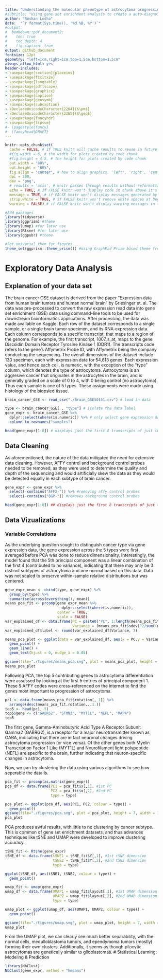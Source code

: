```yaml
---
title: "Understanding the molecular phenotype of astrocytoma progression"
#subtitle: "Using gene set enrichment analysis to create a auto-diagnostic tool for astrocytoma" 
author: "Roshan Lodha"
date:  "`r format(Sys.time(), '%d %B, %Y')`"
#output:
#  bookdown::pdf_document2:
#    toc: true
#    toc_depth: 4
#    fig_caption: true
output: github_document
fontsize: 12pt
geometry: "left=1cm,right=1cm,top=1.5cm,bottom=1.5cm"
always_allow_html: yes
header-includes:
- \usepackage[section]{placeins}
- \usepackage{fixltx2e}
- \usepackage{longtable}
- \usepackage{pdflscape}
- \usepackage{graphicx}
- \usepackage{caption}
- \usepackage{gensymb}
- \usepackage{subcaption}
- \DeclareUnicodeCharacter{2264}{$\pm$}
- \DeclareUnicodeCharacter{2265}{$\geq$}
- \usepackage{fancyhdr}
- \usepackage{lipsum}
#- \pagestyle{fancy}
#- \fancyhead{DRAFT}
---
```


```r

knitr::opts_chunk$set(
  cache = FALSE, # if TRUE knitr will cache results to reuse in future knits
  #fig.width = 6, # the width for plots created by code chunk
  #fig.height = 4.5, # the height for plots created by code chunk
  out.width = "80%", 
  out.height = "80%",
  fig.align = 'center', # how to align graphics. 'left', 'right', 'center'
  dpi = 300, 
  dev = 'png',
  # results = 'asis', # knitr passes through results without reformatting
  echo = TRUE, # if FALSE knitr won't display code in chunk above it's results
  message = TRUE, # if FALSE knitr won't display messages generated by code
  strip.white = TRUE, # if FALSE knitr won't remove white spaces at beg or end
  warning = FALSE) # if FALSE knitr won't display warning messages in the doc

#Add packages
library(tidyverse)
library(ggprism) #theme
library(umap) #for later use
library(Rtsne) #for later use
library(ggpubr) #theme

#Set universal them for figures
theme_set(ggprism::theme_prism()) #using GraphPad Prism based theme from ggprism package

```

# Exploratory Data Analysis

## Explanation of your data set
  The brain cancer GSE dataset is derived from the paper "Expression data from human brain tumors and human normal brain" by Griesinger et. al. The data was pre-processed to convert the raw expression read data into gene set enrichment (GSE) data using command-line tools to be used for downstream bioinformatics applications. After processing, the data was made available on Kaggle. 
  Each row of the dataset corresponds to a single sample, or a single brain tumor specimen, and its RNA-expression data. Each column corresponds to a specific transcript, that maps to a region of the genome. For example, the first transcript, 1007_s_at, maps to the gene Discoidin Domain Receptor Tyrosine Kinase 1 (DDR1). The transcripts code refers to the gene's Affymetrix Probe ID, with Affymetrix being the company conducting the sequencing. The overall dimensions of the dataset include 130 specimen, each with expression data for 54,613 genes. Each expression value, and hence each cell, is numeric, with the exception of the "type" column, which denotes the type of astrocytoma. 
  Astrocytoma is an aggresive cancer that originates in the astrocytes in the brain, and is generally graded on a scale of 0 to 4, with 0 being control (no astrocytoma). Thus each sample is one of 5 types. These assignments were made using histology of the biopsied tissue. 

```r
brain_cancer_GSE <- read_csv("./Brain_GSE50161.csv") # load in data

type <- brain_cancer_GSE[ , "type"] # isolate the data label
gene_expr <- brain_cancer_GSE %>% 
  dplyr::select(where(is.numeric)) %>% # only select gene expression data
  column_to_rownames("samples")

head(gene_expr[1:8]) # displays just the first 8 transcripts of just the first 5 samples
```

## Data Cleaning
  As aforementioned, the nature of the data mitigated the need for extensive data cleaning. However, AFFY control and background control probes needed to be removed, as they were used to determine the quality and depth of the sequencing and would artificially skew the data as they would be detected equally in each subtype of brain cancer. 
``` r
gene_expr <- gene_expr %>% 
  select(-contains("AFFX-")) %>% #removing affy control probes
  select(-contains("BGP-")) #removes background control probes 

head(gene_expr[1:8]) ## displays just the first 8 transcripts of just the first 5 samples
```

## Data Vizualizations

### Variable Correlations
  As the underlying question sought to distinguish cancer type via gene expression data, the gene expression across the 5 types were first averaged before PCA was done to reduce dimensionality. Interestingly, the model found that the 5th principal component was a linear combination of the first 4 (contributed to no variance), indicating that there may only be 3 distinct subtypes of astrocytoma and one normal based on this data. 
  Data was not scaled to preserve within-sample relative distributions but was centered. 
```r
gene_expr_mean <- cbind(type, gene_expr) %>%
  group_by(type) %>%
  summarise(across(everything(), mean))
means_pca_fit <- prcomp(gene_expr_mean %>% 
                          dplyr::select(where(is.numeric)), 
                        center = TRUE, 
                        scale = FALSE)
var_explained_df <- data.frame(PC = paste0("PC", 1:length(means_pca_fit$sdev)),
                               Variance = (means_pca_fit$sdev)^2/sum((means_pca_fit$sdev)^2))
var_explained_df$label <- round(var_explained_df$Variance, 3)

means_pca_plot <- ggplot(data = var_explained_df, aes(x = PC,y = Variance, group = 1, label = label)) +
  geom_point() + 
  geom_line() + 
  geom_text(hjust = 0, nudge_x = 0.05)

ggsave(file="./figures/means_pca.svg", plot = means_pca_plot, height = 7, width = 7)
means_pca_plot
```

  Following PCA, the top 5 contributing genes to astrocytoma differentiation were assessed by looking at the first 5 entries of principal component 1. These 5 AFFY codes were cross-referenced on the internet to find the genes most important to progression of astrocytoma. 
```r
pc1 <- data.frame(means_pca_fit$rotation[, 1]) %>% 
  arrange(desc(means_pca_fit.rotation...1.))
top5 <- head(pc1, 5)
top5$gene <- c("GABRG2", "STMN2", "MYT1L", "NEFL", "MAP4")
top5
```
  The first gene, Gamma-Aminobutyric Acid Type A Receptor Subunit Gamma2 (GABRG2), is a receptor for a major neurotransmitter known as GABA, indicating that there are in fact neuronal changes driving astrocytoma progression (or vice versa). Of the other genes both Myelin Transcription Factor 1 Like (MYT1L) and Neurofilament light polypeptide (NEFL) are specific to the brain, further indicating that neuron-specific changes in astrocytoma. 
  
  Now, we can try clustering the data using various algorithms to see how seperable the data is. 
```r
pca_fit <- prcomp(as.matrix(gene_expr))
pca_df <- data.frame(PC1 = pca_fit$x[,1], #1st PC
                     PC2 = pca_fit$x[,2], #2nd PC
                     type = type)

pca_plot <- ggplot(pca_df, aes(PC1, PC2, colour = type)) + 
  geom_point()
ggsave(file="./figures/pca.svg", plot = pca_plot, height = 7, width = 10)
pca_plot
```
  PCA produces awful results, with little to no clustering by cancer subtype. This is common of gene set enrichment datasets, and thus advances techniques like tSNE and UMAP were developed to improve clustering accuracy.
```r
tSNE_fit <- Rtsne(gene_expr)
tSNE_df <- data.frame(tSNE1 = tSNE_fit$Y[,1], #1st tSNE dimension
                      tSNE2 = tSNE_fit$Y[,2], #2nd tSNE dimension
                      type = type)

ggplot(tSNE_df, aes(tSNE1, tSNE2, colour = type)) +
  geom_point()
```

```r
umap_fit <- umap(gene_expr)
umap_df <- data.frame(UMAP1 = umap_fit$layout[,1], #1st UMAP dimension
                      UMAP2 = umap_fit$layout[,2], #2nd UMAP dimension
                      type = type)

umap_plot <- ggplot(umap_df, aes(UMAP1, UMAP2, colour = type)) +
  geom_point()

ggsave(file="./figures/umap.svg", plot = umap_plot, height = 7, width = 10)
umap_plot
```
  From the UMAP plot, we can clearly see much better separability, with the normal cells, medulloblastoma tumors, and ependymoma tumors (mostly) forming their own clusters. Additionally, it seems as though pilocytic astrocytomas are genetically similar to glioblastomas. 
# Statistical Learning: Modeling \& Prediction

```r
library(NbClust)
NbClust(gene_expr, method = "kmeans")
```


